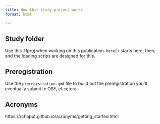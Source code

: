 ```yaml
---
title: How this study project works
format: html

---
```


## Study folder

Use this .Rproj when working on this publication. `here()` starts here, then, and the loading scrips are designed for this.

## Preregistration

Use the `preregistration.qmd` file to build out the preregistration you'll eventually submit to OSF, et cetera.

## Acronyms

https://rchaput.github.io/acronyms/getting_started.html

